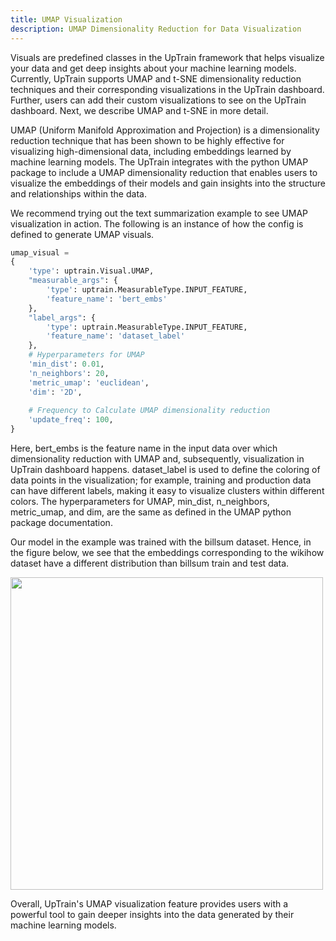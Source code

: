 ```yaml
---
title: UMAP Visualization
description: UMAP Dimensionality Reduction for Data Visualization
---
```


Visuals are predefined classes in the UpTrain framework that helps visualize your data and get deep insights about your machine learning models. Currently, UpTrain supports UMAP and t-SNE dimensionality reduction techniques and their corresponding visualizations in the UpTrain dashboard. Further, users can add their custom visualizations to see on the UpTrain dashboard. Next, we describe UMAP and t-SNE in more detail.

UMAP (Uniform Manifold Approximation and Projection) is a dimensionality reduction technique that has been shown to be highly effective for visualizing high-dimensional data, including embeddings learned by machine learning models. The UpTrain integrates with the python UMAP package to include a UMAP dimensionality reduction that enables users to visualize the embeddings of their models and gain insights into the structure and relationships within the data.

We recommend trying out the text summarization example to see UMAP visualization in action. The following is an instance of how the config is defined to generate UMAP visuals.

```python
umap_visual = 
{
    'type': uptrain.Visual.UMAP,
    "measurable_args": {
        'type': uptrain.MeasurableType.INPUT_FEATURE,
        'feature_name': 'bert_embs'
    },
    "label_args": {
        'type': uptrain.MeasurableType.INPUT_FEATURE,
        'feature_name': 'dataset_label'
    },
    # Hyperparameters for UMAP
    'min_dist': 0.01,
    'n_neighbors': 20,
    'metric_umap': 'euclidean',
    'dim': '2D',
    
    # Frequency to Calculate UMAP dimensionality reduction
    'update_freq': 100,
}
```

Here, bert_embs is the feature name in the input data over which dimensionality reduction with UMAP and, subsequently, visualization in UpTrain dashboard happens. dataset_label is used to define the coloring of data points in the visualization; for example, training and production data can have different labels, making it easy to visualize clusters within different colors. The hyperparameters for UMAP, min_dist, n_neighbors, metric_umap, and dim, are the same as defined in the UMAP python package documentation. 

Our model in the example was trained with the billsum dataset. Hence, in the figure below, we see that the embeddings corresponding to the wikihow dataset have a different distribution than billsum train and test data.

<Frame caption="UMAP visualization for the BERT embeddings of the billsum and wikihow datasets for the text summarization task">
  <img width="500" src="https://uptrain-demo.s3.us-west-1.amazonaws.com/text_summarization/umap.png"/>
</Frame>

Overall, UpTrain's UMAP visualization feature provides users with a powerful tool to gain deeper insights into the data generated by their machine learning models.
